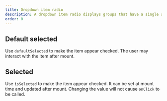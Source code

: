 ```yaml
---
title: Dropdown item radio
description: A dropdown item radio displays groups that have a single selection.
order: 0
---
```


## Default selected

Use `defaultSelected` to make the item appear checked. The user may interact with the item after mount.

<Example
  Component={DropdownItemRadioDefaultSelected}
  packageName="@atlaskit/dropdown-menu"
/>

## Selected

Use `isSelected` to make the item appear checked. It can be set at mount time and updated after mount. Changing the value will not cause `onClick` to be called.

<Example
  Component={DropdownItemRadioSelected}
  packageName="@atlaskit/dropdown-menu"
/>

